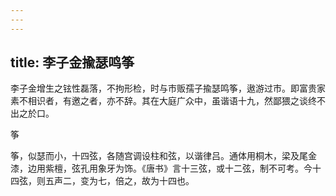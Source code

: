 ```yaml
---
---
---
```

title: 李子金揄瑟鸣筝
---



李子金增生之铉性磊落，不拘形检，时与市贩孺子揄瑟鸣筝，遨游过市。即富贵家素不相识者，有邀之者，亦不辞。其在大庭广众中，虽谐语十九，然鄙猥之谈终不出之於口。

筝

筝，似瑟而小，十四弦，各随宫调设柱和弦，以谐律吕。通体用桐木，梁及尾金漆，边用紫檀，弦孔用象牙为饰。《唐书》言十三弦，或十二弦，制不可考。今十四弦，则五声二，变为七，倍之，故为十四也。